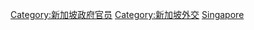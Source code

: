 [[Category:新加坡政府官员|Category:新加坡政府官员]]
[[Category:新加坡外交|Category:新加坡外交]]
[[Category:各國外交官|Singapore]]